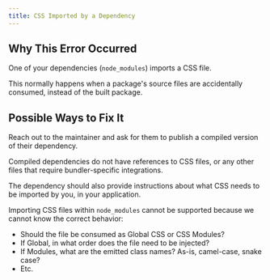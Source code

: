 ```yaml
---
title: CSS Imported by a Dependency
---
```


## Why This Error Occurred

One of your dependencies (`node_modules`) imports a CSS file.

This normally happens when a package's source files are accidentally consumed,
instead of the built package.

## Possible Ways to Fix It

Reach out to the maintainer and ask for them to publish a compiled version of
their dependency.

Compiled dependencies do not have references to CSS files, or any other files
that require bundler-specific integrations.

The dependency should also provide instructions about what CSS needs to be
imported by you, in your application.

Importing CSS files within `node_modules` cannot be supported because we cannot
know the correct behavior:

- Should the file be consumed as Global CSS or CSS Modules?
- If Global, in what order does the file need to be injected?
- If Modules, what are the emitted class names? As-is, camel-case, snake case?
- Etc.
